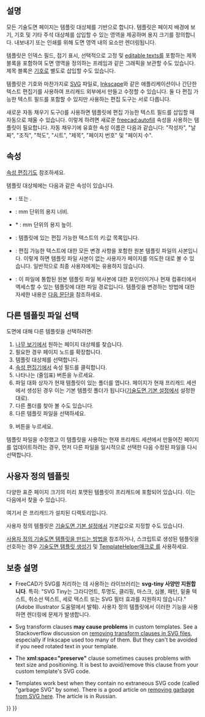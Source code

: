 <languages/>

{{Docnav
|[[TechDraw_LineGroup/ko|선 모둠]]
|[[TechDraw_Hatching/ko|선 채우기]]
|[[TechDraw_Workbench/ko|기술도면 작업대]]
|IconL=
|IconR=
|IconC=Workbench_TechDraw.svg
}}

{{TOCright}}

<span id="Description"></span>
==설명==

모든 기술도면 페이지는 템플릿 대상체를 기반으로 합니다. 템플릿은 페이지 배경에 보기, 기호 및 기타 주석 대상체를 삽입할 수 있는 영역을 제공하며 용지 크기를 정의합니다. 내보내기 또는 인쇄를 위해 도면 영역 내의 요소만 렌더링됩니다.

템플릿은 인덱스 필드, 접기 표시, 선택적으로 고정 및 [[Svg_Namespace#freecad:editable|editable texts]]를 포함하는 제목 블록을 포함하여 도면 영역을 정의하는 프레임과 같은 그래픽을 보관할 수도 있습니다. 제목 블록은 [[TechDraw_Symbol/ko|기호]]로 별도로 삽입할 수도 있습니다.

템플릿은 기호와 마찬가지로 [[SVG/ko|SVG]] 파일로, [https://en.wikipedia.org/wiki/Inkscape Inkscape]와 같은 애플리케이션이나 간단한 텍스트 편집기를 사용하여 프리캐드 외부에서 만들고 수정할 수 있습니다. 둘 다 편집 가능한 텍스트 필드를 포함할 수 있지만 사용하는 편집 도구는 서로 다릅니다.

<div class="mw-translate-fuzzy">
새로운 자동 채우기 도구({{version|1.0}})를 사용하면 템플릿에 편집 가능한 텍스트 필드를 삽입할 때 자동으로 채울 수 있습니다. 이렇게 하려면 새로운 [[Svg_Namespace#freecad:autofill|freecad:autofill]] 속성을 사용하는 템플릿이 필요합니다. 자동 채우기에 유효한 속성 이름은 다음과 같습니다: "작성자", "날짜", "조직", "척도", "시트", "제목", "페이지 번호" 및 "페이지 수".
</div>

<span id="Properties"></span>
==속성==

[[Property_editor/ko|속성 편집기]]도 참조하세요.

템플릿 대상체에는 다음과 같은 속성이 있습니다.

{{TitleProperty|Base}}

* {{PropertyData|Orientation|Enumeration}}: {{Value|세로}} 또는 {{Value|가로}}.

{{TitleProperty|Page Properties}}

* {{PropertyData|Width|Length}}: mm 단위의 용지 너비.
* * {{PropertyData|Height|Length}}: mm 단위의 용지 높이.
* {{PropertyData|Editable Texts|Map|Hidden}}: 템플릿에 있는 편집 가능한 텍스트의 키:값 목록입니다.

{{TitleProperty|Template}}

* {{PropertyData|Page Result|FileIncluded}}: 편집 가능한 텍스트에 대한 모든 변경 사항을 포함한 원본 템플릿 파일의 사본입니다. 이렇게 하면 템플릿 파일 사본이 없는 사용자가 페이지를 의도한 대로 볼 수 있습니다. 일반적으로 최종 사용자에게는 유용하지 않습니다.
* {{PropertyData|Template|File}}: 이 {{FileName|*.FCStd}} 파일에 통합된 원본 템플릿 파일 복사본에 대한 포인터이거나 현재 컴퓨터에서 액세스할 수 있는 템플릿에 대한 파일 경로입니다. 템플릿을 변경하는 방법에 대한 자세한 내용은 [[#다른 템플릿 파일 선택|다음 문단]]을 참조하세요.

<span id="Select_a_different_template_file"></span>
== 다른 템플릿 파일 선택 ==

도면에 대해 다른 템플릿을 선택하려면:
# [[Tree_view/ko|나무 보기]]에서 원하는 페이지 대상체를 찾습니다.
# 필요한 경우 페이지 노드를 확장합니다.
# 템플릿 대상체를 선택합니다.
# [[Property_editor/ko|속성 편집기]]에서 {{PropertyData|템플릿}} 속성 필드를 클릭합니다.
# 나타나는 {{Button|...}} (줄임표) 버튼을 누르세요.
# 파일 대화 상자가 현재 템플릿이 있는 폴더를 엽니다. 페이지가 현재 프리캐드 세션에서 생성된 경우 이는 기본 템플릿 폴더가 됩니다([[TechDraw_Preferences#Files/ko|기술도면 기본 설정]]에서 설정한 대로).
# 다른 폴더를 찾아 볼 수도 있습니다.
# 다른 템플릿 파일을 선택하세요.
# {{Button|확인}} 버튼을 누르세요.

템플릿 파일을 수정했고 이 템플릿을 사용하는 현재 프리캐드 세션에서 만들어진 페이지를 업데이트하려는 경우, 먼저 다른 파일을 일시적으로 선택한 다음 수정된 파일을 다시 선택합니다.

<span id="Custom_Templates"></span>
== 사용자 정의 템플릿 ==

다양한 표준 페이지 크기의 미리 포맷된 템플릿이 프리캐드에 포함되어 있습니다. 이는 다음에서 찾을 수 있습니다.

{{Code|code=
$INSTALL_DIR/Mod/TechDraw/Templates/
}}

여기서 {{incode|$INSTALL_DIR}}은 프리캐드가 설치된 디렉토리입니다.

{{Code|code=
/usr/share/freecad/Mod/TechDraw/Templates/
}}

사용자 정의 템플릿은 [[TechDraw_Preferences/ko|기술도면 기본 설정]]에서 기본값으로 지정할 수도 있습니다.

[[TechDraw_TemplateHowTo/ko|사용자 정의 기술도면 템플릿을 만드는 방법]]을 참조하거나, 스크립트로 생성된 템플릿을 선호하는 경우 [[TechDraw_TemplateGenerator/ko|기술도면 탬플릿 생성기]] 및 [[Macro_TemplateHelper/ko|TemplateHelper매크로 ]]를 사용하세요.

<span id="Notes"></span>
== 보충 설명 ==

* FreeCAD가 SVG를 처리하는 데 사용하는 라이브러리는 '''svg-tiny 사양만 지원합니다'''. 특히: "SVG Tiny는 그라디언트, 투명도, 클리핑, 마스크, 심볼, 패턴, 밑줄 텍스트, 취소선 텍스트, 세로 텍스트 또는 SVG 필터 효과를 지원하지 않습니다."(Adobe Illustrator 도움말에서 발췌). 사용자 정의 템플릿에서 이러한 기능을 사용하면 렌더링에 문제가 발생합니다.

* Svg transform clauses '''may cause problems''' in custom templates. See a Stackoverflow discussion on [https://stackoverflow.com/questions/13329125/removing-transforms-in-svg-files removing transform clauses in SVG files], especially if Inkscape used too many of them. But they can't be avoided if you need rotated text in your template.

* The '''xml:space="preserve"''' clause sometimes causes problems with text size and positioning. It is best to avoid/remove this clause from your custom template's SVG code.

* Templates work best when they contain no extraneous SVG code (called "garbage SVG" by some). There is a good article on [https://freecad-gost.ru/news/gost-templates-techdraw-09-01-2020/ removing garbage from SVG here]. The article is in Russian.


{{Docnav
|[[TechDraw_LineGroup/ko|선 모둠]]
|[[TechDraw_Hatching/ko|선 채우기]]
|[[TechDraw_Workbench/ko|기술도면 작업대]]
|IconL=
|IconR=
|IconC=Workbench_TechDraw.svg
}}

{{TechDraw Tools navi{{#translation:}}}}
{{Userdocnavi{{#translation:}}}}
